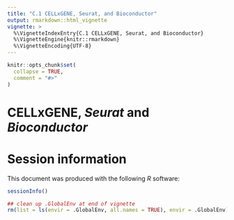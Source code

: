 ```yaml
---
title: "C.1 CELLxGENE, Seurat, and Bioconductor"
output: rmarkdown::html_vignette
vignette: >
  %\VignetteIndexEntry{C.1 CELLxGENE, Seurat, and Bioconductor}
  %\VignetteEngine{knitr::rmarkdown}
  %\VignetteEncoding{UTF-8}
---
```


```r
knitr::opts_chunk$set(
  collapse = TRUE,
  comment = "#>"
)
```

# CELLxGENE, _Seurat_ and _Bioconductor_

# Session information

This document was produced with the following *R* software:

```r
sessionInfo()
```

```r
## clean up .GlobalEnv at end of vignette
rm(list = ls(envir = .GlobalEnv, all.names = TRUE), envir = .GlobalEnv)
```
